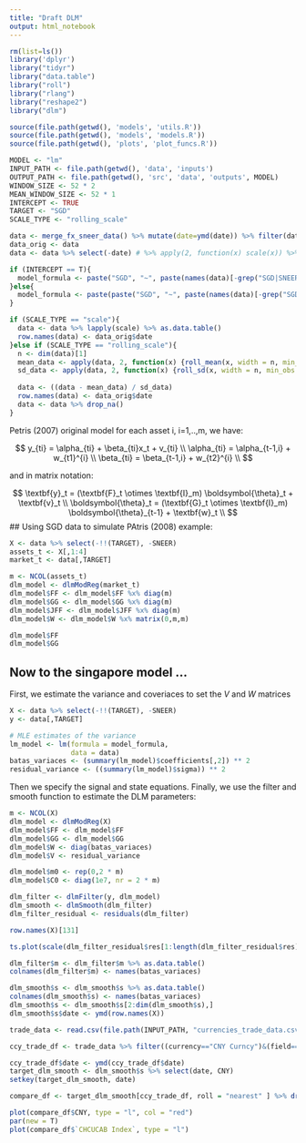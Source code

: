 ```yaml
---
title: "Draft DLM"
output: html_notebook
---
```



```r

rm(list=ls())
library('dplyr')
library("tidyr")
library("data.table")
library("roll")
library("rlang")
library("reshape2")
library("dlm")

source(file.path(getwd(), 'models', 'utils.R'))
source(file.path(getwd(), 'models', 'models.R'))
source(file.path(getwd(), 'plots', 'plot_funcs.R'))

MODEL <- "lm"
INPUT_PATH <- file.path(getwd(), 'data', 'inputs')
OUTPUT_PATH <- file.path(getwd(), 'src', 'data', 'outputs', MODEL)
WINDOW_SIZE <- 52 * 2
MEAN_WINDOW_SIZE <- 52 * 1
INTERCEPT <- TRUE
TARGET <- "SGD"
SCALE_TYPE <- "rolling_scale"

data <- merge_fx_sneer_data() %>% mutate(date=ymd(date)) %>% filter(date >= "2006-01-01")
data_orig <- data
data <- data %>% select(-date) # %>% apply(2, function(x) scale(x)) %>% as.data.frame()

if (INTERCEPT == T){
  model_formula <- paste("SGD", "~", paste(names(data)[-grep("SGD|SNEER|date", names(data))], collapse=" + "), "+1")
}else{
  model_formula <- paste(paste("SGD", "~", paste(names(data)[-grep("SGD|SNEER|date", names(data))], collapse=" + ")), " -1")
}

if (SCALE_TYPE == "scale"){
  data <- data %>% lapply(scale) %>% as.data.table()
  row.names(data) <- data_orig$date
}else if (SCALE_TYPE == "rolling_scale"){
  n <- dim(data)[1]
  mean_data <- apply(data, 2, function(x) {roll_mean(x, width = n, min_obs = WINDOW_SIZE)})
  sd_data <- apply(data, 2, function(x) {roll_sd(x, width = n, min_obs = WINDOW_SIZE)})
  
  data <- ((data - mean_data) / sd_data)
  row.names(data) <- data_orig$date
  data <- data %>% drop_na()
}

```

Petris (2007) original model for each asset i, i=1,..,m, we have:

$$
y_{ti} = \alpha_{ti} + \beta_{ti}x_t + v_{ti} \\
\alpha_{ti} = \alpha_{t-1,i} + w_{t1}^{i} \\
\beta_{ti} = \beta_{t-1,i} + w_{t2}^{i} \\
$$

and in matrix notation:

$$
\textbf{y}_t = (\textbf{F}_t \otimes \textbf{I}_m) \boldsymbol{\theta}_t + \textbf{v}_t \\
\boldsymbol{\theta}_t = (\textbf{G}_t \otimes \textbf{I}_m) \boldsymbol{\theta}_{t-1} + \textbf{w}_t \\
$$
## Using SGD data to simulate PAtris (2008) example:

```r
X <- data %>% select(-!!(TARGET), -SNEER)
assets_t <- X[,1:4]
market_t <- data[,TARGET]

m <- NCOL(assets_t)
dlm_model <- dlmModReg(market_t)
dlm_model$FF <- dlm_model$FF %x% diag(m)
dlm_model$GG <- dlm_model$GG %x% diag(m)
dlm_model$JFF <- dlm_model$JFF %x% diag(m)
dlm_model$W <- dlm_model$W %x% matrix(0,m,m)

dlm_model$FF
dlm_model$GG
```

## Now to the singapore model ...

First, we estimate the variance and coveriaces to set the $V$ and $W$ matrices

```r
X <- data %>% select(-!!(TARGET), -SNEER)
y <- data[,TARGET]

# MLE estimates of the variance
lm_model <- lm(formula = model_formula,
               data = data)
batas_variaces <- (summary(lm_model)$coefficients[,2]) ** 2
residual_variance <- ((summary(lm_model)$sigma)) ** 2
```

Then we specify the signal and state equations. Finally, we use the filter and smooth function to estimate the DLM parameters: 

```r
m <- NCOL(X)
dlm_model <- dlmModReg(X)
dlm_model$FF <- dlm_model$FF
dlm_model$GG <- dlm_model$GG 
dlm_model$W <- diag(batas_variaces)
dlm_model$V <- residual_variance 

dlm_model$m0 <- rep(0,2 * m)
dlm_model$C0 <- diag(1e7, nr = 2 * m)

dlm_filter <- dlmFilter(y, dlm_model)
dlm_smooth <- dlmSmooth(dlm_filter)
dlm_filter_residual <- residuals(dlm_filter)
```

```r
row.names(X)[131]
```


```r
ts.plot(scale(dlm_filter_residual$res[1:length(dlm_filter_residual$res)]))
```


```r
dlm_filter$m <- dlm_filter$m %>% as.data.table() 
colnames(dlm_filter$m) <- names(batas_variaces)

dlm_smooth$s <- dlm_smooth$s %>% as.data.table() 
colnames(dlm_smooth$s) <- names(batas_variaces)
dlm_smooth$s <- dlm_smooth$s[2:dim(dlm_smooth$s),]
dlm_smooth$s$date <- ymd(row.names(X))

trade_data <- read.csv(file.path(INPUT_PATH, "currencies_trade_data.csv"))
```


```r
ccy_trade_df <- trade_data %>% filter((currency=="CNY Curncy")&(field=="CHCUCAB Index")) %>% dcast(date ~ field, value.var = "value")

ccy_trade_df$date <- ymd(ccy_trade_df$date)
target_dlm_smooth <- dlm_smooth$s %>% select(date, CNY)
setkey(target_dlm_smooth, date)

compare_df <- target_dlm_smooth[ccy_trade_df, roll = "nearest" ] %>% drop_na()

plot(compare_df$CNY, type = "l", col = "red")
par(new = T)
plot(compare_df$`CHCUCAB Index`, type = "l")
```



